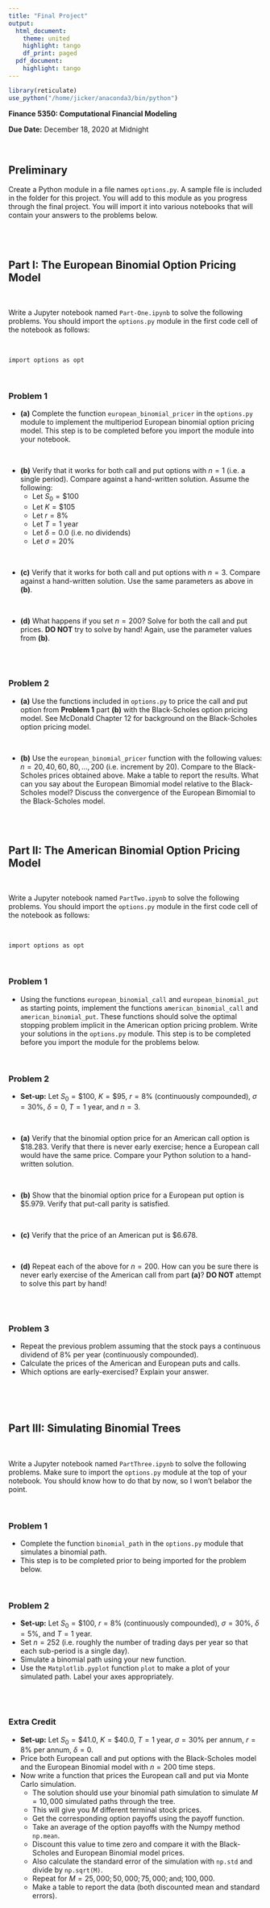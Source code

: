 ```yaml
---
title: "Final Project"
output:
  html_document:
    theme: united
    highlight: tango
    df_print: paged
  pdf_document:
    highlight: tango 
---
```


```r
library(reticulate)
use_python("/home/jicker/anaconda3/bin/python")
```

__Finance 5350: Computational Financial Modeling__ <br>

__Due Date:__ December 18, 2020 at Midnight <br>

<br>

## __Preliminary__


Create a Python module in a file names `options.py`. A sample file is included in the folder for this project. You will add to this module as you progress through the final project. You will import it into various notebooks that will contain your answers to the problems below.

<br>
<br>

## __Part I: The European Binomial Option Pricing Model__

<br>

Write a Jupyter notebook named `Part-One.ipynb` to solve the following problems. You should import the `options.py` module in the first code cell of the notebook as follows:

<br>

```
import options as opt
```

<br>

### __Problem 1__

* __(a)__ Complete the function `european_binomial_pricer` in the `options.py` module to implement the multiperiod European binomial option pricing model. This step is to be completed before you import the module into your notebook.

<br>

* __(b)__ Verify that it works for both call and put options with $n = 1$ (i.e. a single period). Compare against a hand-written solution. Assume the following:
    - Let $S_{0} = \$100$
    - Let $K = \$105$
    - Let $r = 8\%$
    - Let $T = 1$ year
    - Let $\delta = 0.0$ (i.e. no dividends)
    - Let $\sigma = 20\%$


<br>

* __(c)__ Verify that it works for both call and put options with $n = 3$. Compare against a hand-written solution. Use the same parameters as above in __(b)__.  

<br>

* __(d)__ What happens if you set $n = 200$? Solve for both the call and put prices. __DO NOT__ try to solve by hand! Again, use the parameter values from __(b)__.

<br>
<br>


### __Problem 2__

* __(a)__ Use the functions included in `options.py` to price the call and put option from __Problem 1__ part __(b)__ with the Black-Scholes option pricing model. See McDonald Chapter 12 for background on the Black-Scholes option pricing model.

<br>

* __(b)__ Use the `european_binomial_pricer` function with the following values: $n = 20, 40, 60, 80, \ldots, 200$ (i.e. increment by $20$). Compare to the Black-Scholes prices obtained above. Make a table to report the results. 
          What can you say about the European Bimomial model relative to the Black-Scholes model? Discuss the convergence of the European Bimomial to the Black-Scholes model.

<br>
<br>

## __Part II: The American Binomial Option Pricing Model__

<br>

Write a Jupyter notebook named `PartTwo.ipynb` to solve the following problems. You should import the `options.py` module in the first code cell of the notebook as follows:

<br>

```
import options as opt
```

<br>

### __Problem 1__

* Using the functions `european_binomial_call` and `european_binomial_put` as starting points, implement the functions `american_binomial_call` and `american_binomial_put`. These functions should solve the optimal stopping problem implicit in the American option pricing problem. Write your solutions in the `options.py` module. This step is to be completed before you import the module for the problems below. 

<br>

### __Problem 2__

* __Set-up:__ Let $S_{0} = \$100$, $K = \$95$, $r = 8\%$ (continuously compounded), $\sigma = 30\%$, $\delta = 0$, $T = 1$ year, and $n = 3$.

<br>

* __(a)__ Verify that the binomial option price for an American call option is $\$18.283$. Verify that there is never early exercise; hence a European call would have the same price. Compare your Python solution to a hand-written solution.

<br>

* __(b)__ Show that the binomial option price for a European put option is $\$5.979$. Verify that put-call parity is satisfied. 

<br>

* __(c)__ Verify that the price of an American put is $\$6.678$.

<br>

* __(d)__ Repeat each of the above for $n = 200$. How can you be sure there is never early exercise of the American call from part __(a)__? __DO NOT__ attempt to solve this part by hand! 

<br>
<br>

### __Problem 3__

* Repeat the previous problem assuming that the stock pays a continuous dividend of $8\%$ per year (continuously compounded).
* Calculate the prices of the American and European puts and calls. 
* Which options are early-exercised? Explain your answer. 
    

<br>
<br>


```python

```

## __Part III: Simulating Binomial Trees__

<br>

Write a Jupyter notebook named `PartThree.ipynb` to solve the following problems. Make sure to import the `options.py` module at the top of your notebook. You should know how to do that by now, so I won't belabor the point. 

<br>

### __Problem 1__


* Complete the function `binomial_path` in the `options.py` module that simulates a binomial path. 
* This step is to be completed prior to being imported for the problem below.
 


<br>

### __Problem 2__

* __Set-up:__ Let $S_{0} = \$100$, $r = 8\%$ (continuously compounded), $\sigma = 30\%$, $\delta = 5\%$, and $T = 1$ year.
* Set $n = 252$ (i.e. roughly the number of trading days per year so that each sub-period is a single day).
* Simulate a binomial path using your new function. 
* Use the `Matplotlib.pyplot` function `plot` to make a plot of your simulated path. Label your axes appropriately. 

<br>
<br>

### __Extra Credit__

* __Set-up:__ Let $S_{0} = \$41.0$, $K = \$40.0$, $T = 1$ year, $\sigma = 30\%$ per annum, $r = 8\%$ per annum, $\delta = 0$.
* Price both European call and put options with the Black-Scholes model and the European Binomial model with $n = 200$ time steps. 
* Now write a function that prices the European call and put via Monte Carlo simulation.
    - The solution should use your binomial path simulation to simulate $M = 10,000$ simulated paths through the tree. 
    - This will give you $M$ different terminal stock prices.
    - Get the corresponding option payoffs using the payoff function. 
    - Take an average of the option payoffs with the Numpy method `np.mean`.
    - Discount this value to time zero and compare it with the Black-Scholes and European Binomial model prices. 
    - Also calculate the standard error of the simulation with `np.std` and divide by `np.sqrt(M)`.
    - Repeat for $M = 25,000; 50,000; 75,000; \mbox{and}; 100,000$.
    - Make a table to report the data (both discounted mean and standard errors). 
